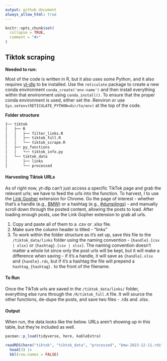 ```yaml
---
output: github_document
always_allow_html: true
---
```


<!-- README.md is generated from README.Rmd. Please edit that file -->

```r
knitr::opts_chunk$set(
  collapse = TRUE,
  comment = "#>"
)
```

## Tiktok scraping

**Needed to run:**

Most of the code is written in R, but it also uses some Python, and it also requires [yt-dlp](https://github.com/yt-dlp/yt-dlp) to be installed. Use the `reticulate` package to create a new conda environment `conda_create('env-name')` and then install everything within that environment using `conda_install()`. To ensure that the proper conda environment is used, either set the .Renviron or use `Sys.setenv(RETICULATE_PYTHON=dir/to/env)` at the top of the code.

**Folder structure** 

```r
├── tiktok
│   ├── R
│   │   ├── filter_links.R
│   │   ├── tiktok_full.R
│   │   └── tiktok_scrape.R
│   ├── py_functions
│   │   └── tiktok_info.py
│   └── tiktok_data
│       ├── links
│       └── processed
```

#### Harvesting Tiktok URLs
As of right now, yt-dlp can't just access a specific TikTok page and grab the relevant urls; we have to feed the urls into the function. To harvest, I to use the [Link Gopher](https://chrome.google.com/webstore/detail/link-gopher/bpjdkodgnbfalgghnbeggfbfjpcfamkf) extension for Chrome. Go the page of interest - whether that's a handle (e.g., [BMW](https://www.tiktok.com/@bmw?lang=en)) or a hashtag (e.g., [#dumplings](https://www.tiktok.com/search?q=%23dumplings)) - and manually scroll down through the posted content, allowing the posts to load. After loading enough posts, use the Link Gopher extension to grab all urls. 

1. Copy and paste all of them to a .csv or .xlsx file. 
2. Make sure the column header is titled - "links"
3. To work within the folder structure as it's set up, save this file to the `/tiktok_data/links` folder using the naming convention - `{handle}.[csv | xlsx]` or `{hashtag}.[csv | xlsx]`. The naming convention doesn't matter a whole lot since only the post urls will be kept, but it will make a difference when saving - if it's a handle, it will save as `{handle}.xlsx` and `{handle}.rds`, but if it's a hashtag the file will prepend a `hashtag_{hashtag}.` to the front of the filename.

#### To Run
Once the TikTok urls are saved in the `/tiktok_data/links/` folder, everything else runs through the `/R/tiktok_full.R` file. It will source the other functions, de-dupe the posts, and save two files - .rds and .xlsx. 

#### Output 

When run, the data looks like the below. URLs aren't showing up in this table, but they're included as well.

```r
pacman::p_load(tidyverse, here, kableExtra)

readRDS(here("tiktok", "tiktok_data", "processed", "bmw-2023-12-11.rds")) |> 
  head(3) |> 
  kbl(row.names = FALSE)

```







